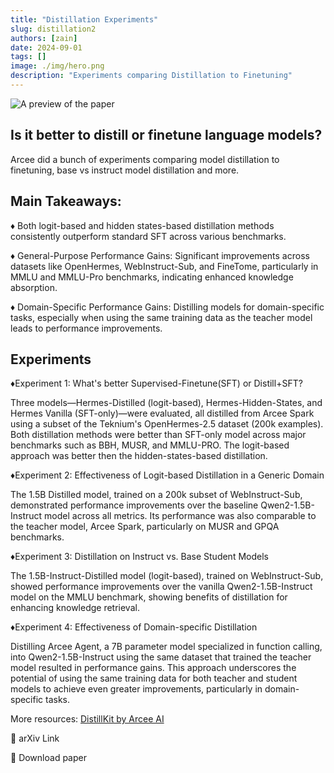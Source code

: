 ```yaml
---
title: "Distillation Experiments"
slug: distillation2
authors: [zain]
date: 2024-09-01
tags: []
image: ./img/hero.png
description: "Experiments comparing Distillation to Finetuning"
---
```

![A preview of the paper](./img/hero.png)

<!-- truncate -->


## Is it better to distill or finetune language models?

Arcee did a bunch of experiments comparing model distillation to finetuning, base vs instruct model distillation and more. 

## Main Takeaways:

♦️ Both logit-based and hidden states-based distillation methods consistently outperform standard SFT across various benchmarks.

♦️ General-Purpose Performance Gains: Significant improvements across datasets like OpenHermes, WebInstruct-Sub, and FineTome, particularly in MMLU and MMLU-Pro benchmarks, indicating enhanced knowledge absorption.

♦️ Domain-Specific Performance Gains: Distilling models for domain-specific tasks, especially when using the same training data as the teacher model leads to performance improvements.

## Experiments

♦️Experiment 1: What's better Supervised-Finetune(SFT) or Distill+SFT?

Three models—Hermes-Distilled (logit-based), Hermes-Hidden-States, and Hermes Vanilla (SFT-only)—were evaluated, all distilled from Arcee Spark using a subset of the Teknium's OpenHermes-2.5 dataset (200k examples). Both distillation methods were better than SFT-only model across major benchmarks such as BBH, MUSR, and MMLU-PRO. The logit-based approach was better then the hidden-states-based distillation.

♦️Experiment 2: Effectiveness of Logit-based Distillation in a Generic Domain

The 1.5B Distilled model, trained on a 200k subset of WebInstruct-Sub, demonstrated performance improvements over the baseline Qwen2-1.5B-Instruct model across all metrics. Its performance was also comparable to the teacher model, Arcee Spark, particularly on MUSR and GPQA benchmarks.

♦️Experiment 3: Distillation on Instruct vs. Base Student Models

The 1.5B-Instruct-Distilled model (logit-based), trained on WebInstruct-Sub, showed performance improvements over the vanilla Qwen2-1.5B-Instruct model on the MMLU benchmark, showing benefits of distillation for enhancing knowledge retrieval.

♦️Experiment 4: Effectiveness of Domain-specific Distillation

Distilling Arcee Agent, a 7B parameter model specialized in function calling, into Qwen2-1.5B-Instruct using the same dataset that trained the teacher model resulted in performance gains. This approach underscores the potential of using the same training data for both teacher and student models to achieve even greater improvements, particularly in domain-specific tasks.

More resources:
[DistillKit by Arcee AI](https://arcee-ai-distillkit.my.canva.site/)

<p>
  <DownloadButton link='https://arxiv.org/abs/2402.13116'>🔗 arXiv Link</DownloadButton>
</p>
<p>
  <DownloadButton link='https://arxiv.org/pdf/2402.13116'>📜 Download paper</DownloadButton>
</p>


<WhatNext />
